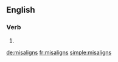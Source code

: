 ==English==

===Verb===
{{head|en|verb form}}

# {{en-third-person singular of|misalign}}

[[de:misaligns]]
[[fr:misaligns]]
[[simple:misaligns]]